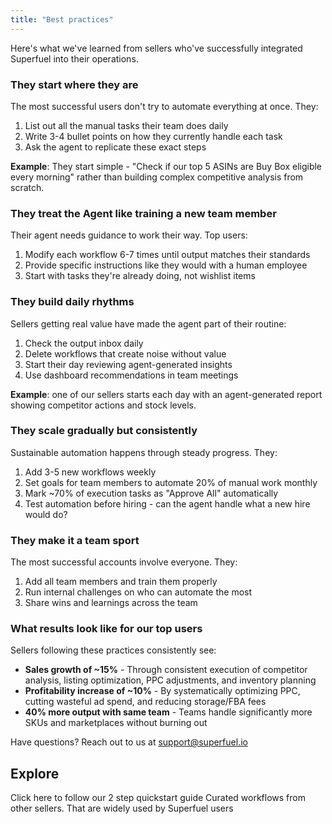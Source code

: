 ```yaml
---
title: "Best practices"
---
```


Here's what we've learned from sellers who've successfully integrated Superfuel into their operations.

### They start where they are

The most successful users don't try to automate everything at once. They:

1. List out all the manual tasks their team does daily
2. Write 3-4 bullet points on how they currently handle each task
3. Ask the agent to replicate these exact steps

**Example**: They start simple - "Check if our top 5 ASINs are Buy Box eligible every morning" rather than building complex competitive analysis from scratch.

### They treat the Agent like training a new team member

Their agent needs guidance to work their way. Top users:

1. Modify each workflow 6-7 times until output matches their standards
2. Provide specific instructions like they would with a human employee
3. Start with tasks they're already doing, not wishlist items

### They build daily rhythms

Sellers getting real value have made the agent part of their routine:

1. Check the output inbox daily
2. Delete workflows that create noise without value
3. Start their day reviewing agent-generated insights
4. Use dashboard recommendations in team meetings

**Example**: one of our sellers starts each day with an agent-generated report showing competitor actions and stock levels.

### They scale gradually but consistently

Sustainable automation happens through steady progress. They:

1. Add 3-5 new workflows weekly
2. Set goals for team members to automate 20% of manual work monthly
3. Mark ~70% of execution tasks as "Approve All" automatically
4. Test automation before hiring - can the agent handle what a new hire would do?

### They make it a team sport

The most successful accounts involve everyone. They:

1. Add all team members and train them properly
2. Run internal challenges on who can automate the most
3. Share wins and learnings across the team

### What results look like for our top users

Sellers following these practices consistently see:

- **Sales growth of ~15%** - Through consistent execution of competitor analysis, listing optimization, PPC adjustments, and inventory planning
- **Profitability increase of ~10%** - By systematically optimizing PPC, cutting wasteful ad spend, and reducing storage/FBA fees
- **40% more output with same team** - Teams handle significantly more SKUs and marketplaces without burning out

Have questions? Reach out to us at [support@superfuel.io](mailto:support@superfuel.io)

## Explore

<Columns cols={3}>
  <Card title="Run your first Workflow" icon="rocket" href="https://docs.superfuel.io/getting-started/first-workflow">
    Click here to follow our 2 step quickstart guide
  </Card>
  <Card title="Workflow Library" icon="book" href="https://docs.superfuel.io/concepts/workflow-library">
    Curated workflows from other sellers.
  </Card>
  <Card title="Popular use cases" icon="lightbulb" href="https://docs.superfuel.io/more-resources/popular-usecases">
    That are widely used by Superfuel users
  </Card>
</Columns>